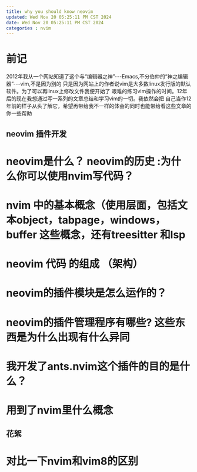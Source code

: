 ```yaml
---
title: why you should know neovim
updated: Wed Nov 20 05:25:11 PM CST 2024
date: Wed Nov 20 05:25:11 PM CST 2024
categories : nvim
---
```

# 前记
2012年我从一个网站知道了这个与“编辑器之神”---Emacs,不分伯仲的“神之编辑器”---vim,不是因为别的
只是因为网站上的作者说vim是大多数linux发行版的默认软件。为了可以再linux上修改文件我便开始了
艰难的练习vim操作的时间。12年后的现在我想通过写一系列的文章总结和学习vim的一切。我依然会把
自己当作12年前的样子从头了解它，希望再带给我不一样的体会的同时也能带给看这些文章的你一些帮助

## neovim 插件开发

# neovim是什么？ neovim的历史 :为什么你可以使用nvim写代码？
# nvim 中的基本概念（使用层面，包括文本object，tabpage，windows，buffer 这些概念，还有treesitter 和lsp
# neovim 代码 的组成 （架构）
# neovim的插件模块是怎么运作的？
# neovim的插件管理程序有哪些? 这些东西是为什么出现有什么异同

# 我开发了ants.nvim这个插件的目的是什么？
# 用到了nvim里什么概念

## 花絮
# 对比一下nvim和vim8的区别
